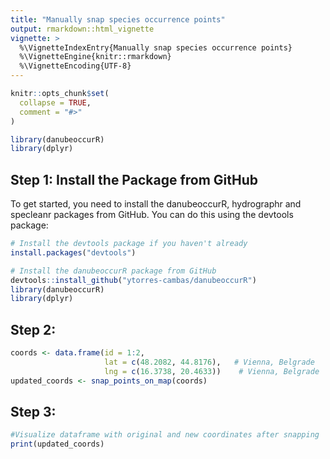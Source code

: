 ```yaml
---
title: "Manually snap species occurrence points"
output: rmarkdown::html_vignette
vignette: >
  %\VignetteIndexEntry{Manually snap species occurrence points}
  %\VignetteEngine{knitr::rmarkdown}
  %\VignetteEncoding{UTF-8}
---
```



```r
knitr::opts_chunk$set(
  collapse = TRUE,
  comment = "#>"
)
```

```r
library(danubeoccurR)
library(dplyr)
```

## Step 1: Install the Package from GitHub

To get started, you need to install the danubeoccurR, hydrographr and specleanr
packages from GitHub. You can do this using the devtools package:
```r
# Install the devtools package if you haven't already
install.packages("devtools")

# Install the danubeoccurR package from GitHub
devtools::install_github("ytorres-cambas/danubeoccurR")
library(danubeoccurR)
library(dplyr)
```

## Step 2: 

```r
coords <- data.frame(id = 1:2, 
                     lat = c(48.2082, 44.8176),   # Vienna, Belgrade
                     lng = c(16.3738, 20.4633))    # Vienna, Belgrade 
updated_coords <- snap_points_on_map(coords)
```

## Step 3:

```r
#Visualize dataframe with original and new coordinates after snapping
print(updated_coords)
```

